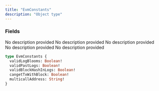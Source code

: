```yaml
---
title: "EvmConstants"
description: "Object type"
---
```


### Fields

<ResponseField name="validLogBlooms" type="Boolean!" required>
  No description provided
</ResponseField>

<ResponseField name="validPastLogs" type="Boolean!" required>
  No description provided
</ResponseField>

<ResponseField name="validBlockHashInLogs" type="Boolean!" required>
  No description provided
</ResponseField>

<ResponseField name="cangetTxWithBlock" type="Boolean!" required>
  No description provided
</ResponseField>

<ResponseField name="multicallAddress" type="String!" required>
  No description provided
</ResponseField>


```graphql EvmConstants
type EvmConstants {
  validLogBlooms: Boolean!
  validPastLogs: Boolean!
  validBlockHashInLogs: Boolean!
  cangetTxWithBlock: Boolean!
  multicallAddress: String!
}
```
